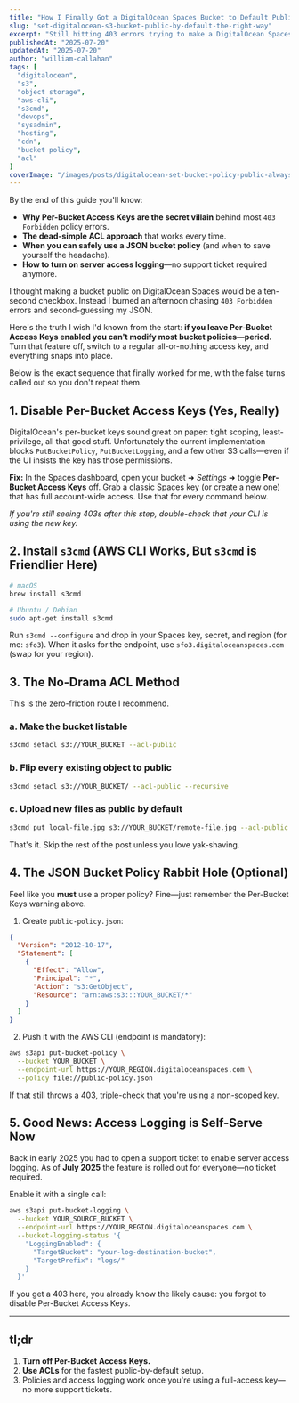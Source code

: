```yaml
---
title: "How I Finally Got a DigitalOcean Spaces Bucket to Default Public (Spoiler: Ditch Per-Bucket Keys)"
slug: "set-digitalocean-s3-bucket-public-by-default-the-right-way"
excerpt: "Still hitting 403 errors trying to make a DigitalOcean Spaces bucket public? Turn off Per-Bucket Access Keys, lean on simple ACLs, and skip the old support-ticket dance—access logging is self-serve now."
publishedAt: "2025-07-20"
updatedAt: "2025-07-20"
author: "william-callahan"
tags: [
  "digitalocean",
  "s3",
  "object storage",
  "aws-cli",
  "s3cmd",
  "devops",
  "sysadmin",
  "hosting",
  "cdn",
  "bucket policy",
  "acl"
]
coverImage: "/images/posts/digitalocean-set-bucket-policy-public-always-ghibly.png"
---
```


<BackgroundInfo title="What This Post Covers">
By the end of this guide you'll know:

- **Why Per-Bucket Access Keys are the secret villain** behind most `403 Forbidden` policy errors.
- **The dead-simple ACL approach** that works every time.
- **When you can safely use a JSON bucket policy** (and when to save yourself the headache).
- **How to turn on server access logging**—no support ticket required anymore.
</BackgroundInfo>

I thought making a bucket public on DigitalOcean Spaces would be a ten-second checkbox. Instead I burned an afternoon chasing `403 Forbidden` errors and second-guessing my JSON.

Here's the truth I wish I'd known from the start: **if you leave Per-Bucket Access Keys enabled you can't modify most bucket policies—period.** Turn that feature off, switch to a regular all-or-nothing access key, and everything snaps into place.

Below is the exact sequence that finally worked for me, with the false turns called out so you don't repeat them.

## 1. Disable Per-Bucket Access Keys (Yes, Really)

DigitalOcean's per-bucket keys sound great on paper: tight scoping, least-privilege, all that good stuff. Unfortunately the current implementation blocks `PutBucketPolicy`, `PutBucketLogging`, and a few other S3 calls—even if the UI insists the key has those permissions.

**Fix:** In the Spaces dashboard, open your bucket ➜ *Settings* ➜ toggle **Per-Bucket Access Keys** off. Grab a classic Spaces key (or create a new one) that has full account-wide access. Use that for every command below.

*If you're still seeing 403s after this step, double-check that your CLI is using the new key.*

## 2. Install `s3cmd` (AWS CLI Works, But `s3cmd` is Friendlier Here)

```bash
# macOS
brew install s3cmd

# Ubuntu / Debian
sudo apt-get install s3cmd
```

Run `s3cmd --configure` and drop in your Spaces key, secret, and region (for me: `sfo3`). When it asks for the endpoint, use `sfo3.digitaloceanspaces.com` (swap for your region).

## 3. The No-Drama ACL Method

This is the zero-friction route I recommend.

### a. Make the bucket listable

```bash
s3cmd setacl s3://YOUR_BUCKET --acl-public
```

### b. Flip every existing object to public

```bash
s3cmd setacl s3://YOUR_BUCKET/ --acl-public --recursive
```

### c. Upload new files as public by default

```bash
s3cmd put local-file.jpg s3://YOUR_BUCKET/remote-file.jpg --acl-public
```

That's it. Skip the rest of the post unless you love yak-shaving.

## 4. The JSON Bucket Policy Rabbit Hole (Optional)

Feel like you **must** use a proper policy? Fine—just remember the Per-Bucket Keys warning above.

1. Create `public-policy.json`:

```json
{
  "Version": "2012-10-17",
  "Statement": [
    {
      "Effect": "Allow",
      "Principal": "*",
      "Action": "s3:GetObject",
      "Resource": "arn:aws:s3:::YOUR_BUCKET/*"
    }
  ]
}
```

2. Push it with the AWS CLI (endpoint is mandatory):

```bash
aws s3api put-bucket-policy \
  --bucket YOUR_BUCKET \
  --endpoint-url https://YOUR_REGION.digitaloceanspaces.com \
  --policy file://public-policy.json
```

If that still throws a 403, triple-check that you're using a non-scoped key.

## 5. Good News: Access Logging is Self-Serve Now

Back in early 2025 you had to open a support ticket to enable server access logging. As of **July 2025** the feature is rolled out for everyone—no ticket required.

Enable it with a single call:

```bash
aws s3api put-bucket-logging \
  --bucket YOUR_SOURCE_BUCKET \
  --endpoint-url https://YOUR_REGION.digitaloceanspaces.com \
  --bucket-logging-status '{
    "LoggingEnabled": {
      "TargetBucket": "your-log-destination-bucket",
      "TargetPrefix": "logs/"
    }
  }'
```

If you get a 403 here, you already know the likely cause: you forgot to disable Per-Bucket Access Keys.

---

## tl;dr

1. **Turn off Per-Bucket Access Keys.**
2. **Use ACLs** for the fastest public-by-default setup.
3. Policies and access logging work once you're using a full-access key—no more support tickets.
